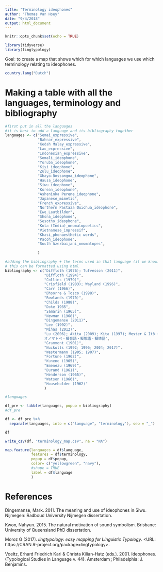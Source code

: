 ```yaml
---
title: "Terminology ideophones"
author: "Thomas Van Hoey"
date: "9/4/2018"
output: html_document
---
```


```r
knitr::opts_chunk$set(echo = TRUE)

library(tidyverse)
library(lingtypology)
```

Goal: to create a map that shows which for which languages we use which terminology relating to ideophones.


```r
country.lang("Dutch")
```





# Making a table with all the languages, terminology and bibliography
```r
#first put in all the languages
#it is best to add a language and its bibliography together
languages <- c("Semai_expressive",
               "Bahnar_expressive",
               "Kedah Malay_expressive",
               "Lao_expressive",
               "Indonesian_expressive",
               "Somali_ideophone",
               "Yoruba_ideophone",
               "Kisi_ideophone",
               "Zulu_ideophone",
               "Gbaya-Bossangoa_ideophone",
               "Hausa_ideophone",
               "Siwu_ideophone",
               "Korean_ideophone",
               "Asheninka Perene_ideophone",
               "Japanese_mimetic",
               "French_expressive",
               "Northern Pastaza Quichua_ideophone",
               "Ewe_Lautbilder",
               "Shona_ideophone",
               "Sesotho_ideophone",
               "Kota (India)_onomatopoetics",
               "Vietnamese_impressif",
               "Khasi_phonaesthetic words",
               "Pacoh_ideophone",
               "South Azerbaijani_onomatopes",
               
               )

#adding the bibliography + the terms used in that language (if we know)
# this can be formatted using html
bibliography <- c("Diffloth (1976); Tufvesson (2011)",
                  "Diffloth (1994)",
                  "Collins (1979)",
                  "Crisfield (1983); Wayland (1996)",
                  "Carr (1966)",
                  "Dhoorre & Tosco (1998)",
                  "Rowlands (1970)",
                  "Childs (1988)",
                  "Doke 1935",
                  "Samarin (1965)",
                  "Newman (1968)",
                  "Dingemanse (2011)",
                  "Lee (1992)",
                  "Mihas (2012)",
                  "Lu (2006); Akita (2009); Kita (1997); Mester & Itô (1989), Rodrigues (1604) <br>
                  オノマトペ・擬音語・擬態語・擬情語",
                  "Grammont (1901)",
                  "Nuckolls (1992; 1996; 2004; 2017)",
                  "Westermann (1905; 1907)",
                  "Fortune (1962)",
                  "Kunene (1965)",
                  "Emeneau (1969)",
                  "Durand (1961)",
                  "Henderson (1965)",
                  "Watson (1966)",
                  "Householder (1962)"
                  )

#languages

df_pre <- tibble(languages, popup = bibliography)
#df_pre

df <- df_pre %>% 
  separate(languages, into = c("language", "terminology"), sep = "_")

df

write_csv(df, "terminology_map.csv", na = "NA")
```




```r
map.feature(languages = df$language,
            features = df$terminology,
            popup = df$popup,
            color= c("yellowgreen", "navy"),
            #shape = TRUE
            label = df$language
            )

```






# References



Dingemanse, Mark. 2011. The meaning and use of ideophones in Siwu. Nijmegen: Radboud University Nijmegen dissertation.


Kwon, Nahyun. 2015. The natural motivation of sound symbolism. Brisbane: University of Queensland PhD dissertation.


Moroz G (2017). _lingtypology: easy mapping for Linguistic Typology_. <URL: https://CRAN.R-project.org/package=lingtypology>.

Voeltz, Erhard Friedrich Karl & Christa Kilian-Hatz (eds.). 2001. Ideophones. (Typological Studies in Language v. 44). Amsterdam ; Philadelphia: J. Benjamins.

